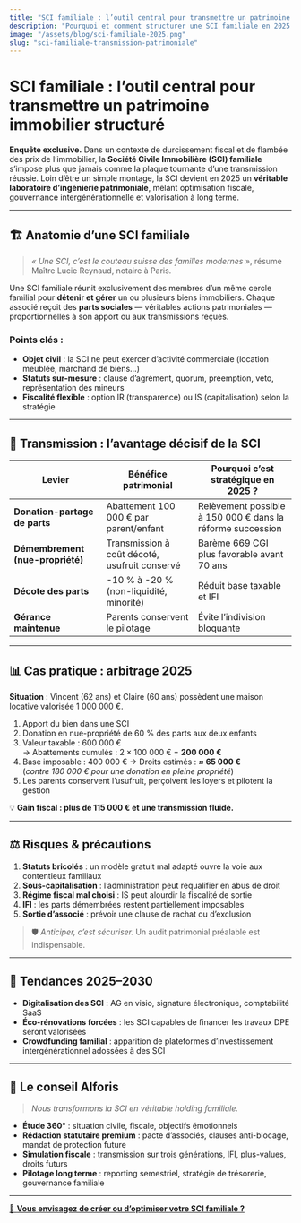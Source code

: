 ```yaml
---
title: "SCI familiale : l’outil central pour transmettre un patrimoine immobilier structuré"
description: "Pourquoi et comment structurer une SCI familiale en 2025 ? Cas concrets, fiscalité, précautions juridiques et stratégie patrimoniale."
image: "/assets/blog/sci-familiale-2025.png"
slug: "sci-familiale-transmission-patrimoniale"
---
```


# SCI familiale : l’outil central pour transmettre un patrimoine immobilier structuré

**Enquête exclusive.** Dans un contexte de durcissement fiscal et de flambée des prix de l’immobilier, la **Société Civile Immobilière (SCI) familiale** s’impose plus que jamais comme la plaque tournante d’une transmission réussie. Loin d’être un simple montage, la SCI devient en 2025 un **véritable laboratoire d’ingénierie patrimoniale**, mêlant optimisation fiscale, gouvernance intergénérationnelle et valorisation à long terme.

---

## 🏗️ Anatomie d’une SCI familiale

> *« Une SCI, c’est le couteau suisse des familles modernes »*, résume Maître Lucie Reynaud, notaire à Paris.

Une SCI familiale réunit exclusivement des membres d’un même cercle familial pour **détenir et gérer** un ou plusieurs biens immobiliers. Chaque associé reçoit des **parts sociales** — véritables actions patrimoniales — proportionnelles à son apport ou aux transmissions reçues.

### Points clés :

- **Objet civil** : la SCI ne peut exercer d’activité commerciale (location meublée, marchand de biens…)
- **Statuts sur-mesure** : clause d’agrément, quorum, préemption, veto, représentation des mineurs
- **Fiscalité flexible** : option IR (transparence) ou IS (capitalisation) selon la stratégie

---

## 🎯 Transmission : l’avantage décisif de la SCI

| Levier                           | Bénéfice patrimonial                        | Pourquoi c’est stratégique en 2025 ?                         |
|----------------------------------|---------------------------------------------|-------------------------------------------------------------|
| **Donation-partage de parts**    | Abattement 100 000 € par parent/enfant      | Relèvement possible à 150 000 € dans la réforme succession  |
| **Démembrement (nue-propriété)** | Transmission à coût décoté, usufruit conservé| Barème 669 CGI plus favorable avant 70 ans                  |
| **Décote des parts**             | -10 % à -20 % (non-liquidité, minorité)     | Réduit base taxable et IFI                                  |
| **Gérance maintenue**            | Parents conservent le pilotage              | Évite l’indivision bloquante                                |

---

## 📊 Cas pratique : arbitrage 2025

**Situation** : Vincent (62 ans) et Claire (60 ans) possèdent une maison locative valorisée 1 000 000 €.

1. Apport du bien dans une SCI
2. Donation en nue-propriété de 60 % des parts aux deux enfants
3. Valeur taxable : 600 000 €  
   → Abattements cumulés : 2 × 100 000 € = **200 000 €**
4. Base imposable : 400 000 € → Droits estimés : **≈ 65 000 €**  
   (*contre 180 000 € pour une donation en pleine propriété*)
5. Les parents conservent l’usufruit, perçoivent les loyers et pilotent la gestion

💡 **Gain fiscal : plus de 115 000 € et une transmission fluide.**

---

## ⚖️ Risques & précautions

1. **Statuts bricolés** : un modèle gratuit mal adapté ouvre la voie aux contentieux familiaux
2. **Sous-capitalisation** : l’administration peut requalifier en abus de droit
3. **Régime fiscal mal choisi** : IS peut alourdir la fiscalité de sortie
4. **IFI** : les parts démembrées restent partiellement imposables
5. **Sortie d’associé** : prévoir une clause de rachat ou d’exclusion

> 🛡️ *Anticiper, c’est sécuriser.* Un audit patrimonial préalable est indispensable.

---

## 🚀 Tendances 2025–2030

- **Digitalisation des SCI** : AG en visio, signature électronique, comptabilité SaaS
- **Éco-rénovations forcées** : les SCI capables de financer les travaux DPE seront valorisées
- **Crowdfunding familial** : apparition de plateformes d’investissement intergénérationnel adossées à des SCI

---

## 📍 Le conseil Alforis

> *Nous transformons la SCI en véritable holding familiale.*

- **Étude 360°** : situation civile, fiscale, objectifs émotionnels
- **Rédaction statutaire premium** : pacte d’associés, clauses anti-blocage, mandat de protection future
- **Simulation fiscale** : transmission sur trois générations, IFI, plus-values, droits futurs
- **Pilotage long terme** : reporting semestriel, stratégie de trésorerie, gouvernance familiale

---

[📆 **Vous envisagez de créer ou d’optimiser votre SCI familiale ?**](https://www.alforis.fr/prendre-rendez-vous)
